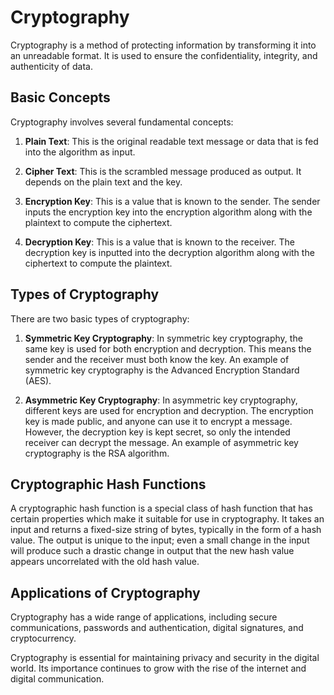 # Cryptography

Cryptography is a method of protecting information by transforming it into an unreadable format. It is used to ensure the confidentiality, integrity, and authenticity of data.

## Basic Concepts

Cryptography involves several fundamental concepts:

1. **Plain Text**: This is the original readable text message or data that is fed into the algorithm as input.

2. **Cipher Text**: This is the scrambled message produced as output. It depends on the plain text and the key.

3. **Encryption Key**: This is a value that is known to the sender. The sender inputs the encryption key into the encryption algorithm along with the plaintext to compute the ciphertext.

4. **Decryption Key**: This is a value that is known to the receiver. The decryption key is inputted into the decryption algorithm along with the ciphertext to compute the plaintext.

## Types of Cryptography

There are two basic types of cryptography:

1. **Symmetric Key Cryptography**: In symmetric key cryptography, the same key is used for both encryption and decryption. This means the sender and the receiver must both know the key. An example of symmetric key cryptography is the Advanced Encryption Standard (AES).

2. **Asymmetric Key Cryptography**: In asymmetric key cryptography, different keys are used for encryption and decryption. The encryption key is made public, and anyone can use it to encrypt a message. However, the decryption key is kept secret, so only the intended receiver can decrypt the message. An example of asymmetric key cryptography is the RSA algorithm.

## Cryptographic Hash Functions

A cryptographic hash function is a special class of hash function that has certain properties which make it suitable for use in cryptography. It takes an input and returns a fixed-size string of bytes, typically in the form of a hash value. The output is unique to the input; even a small change in the input will produce such a drastic change in output that the new hash value appears uncorrelated with the old hash value.

## Applications of Cryptography

Cryptography has a wide range of applications, including secure communications, passwords and authentication, digital signatures, and cryptocurrency.

Cryptography is essential for maintaining privacy and security in the digital world. Its importance continues to grow with the rise of the internet and digital communication.
